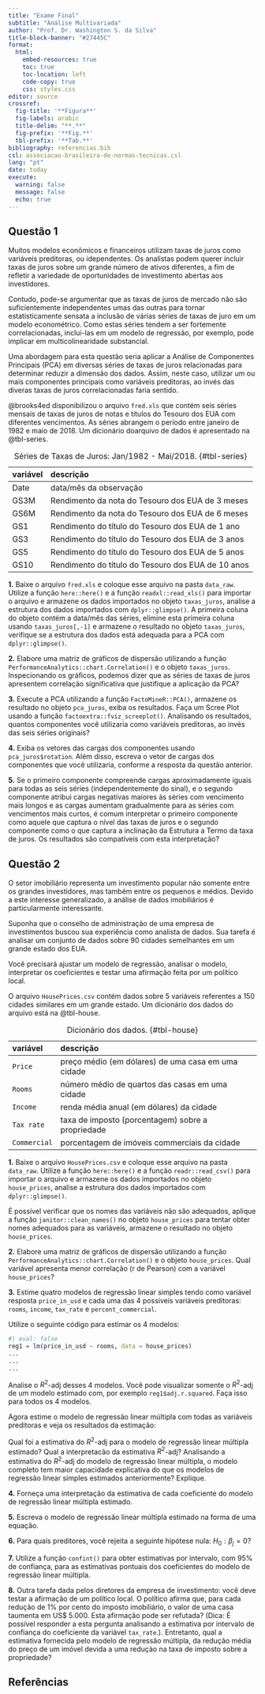 ```yaml
---
title: "Exame Final"
subtitle: "Análise Multivariada"
author: "Prof. Dr. Washington S. da Silva"
title-block-banner: "#27445C"
format:
  html:
    embed-resources: true
    toc: true
    toc-location: left
    code-copy: true
    css: styles.css
editor: source
crossref:
  fig-title: '**Figura**'
  fig-labels: arabic
  title-delim: "**.**"
  fig-prefix: '**Fig.**'
  tbl-prefix: '**Tab.**'
bibliography: referencias.bib
csl: associacao-brasileira-de-normas-tecnicas.csl
lang: "pt"
date: today
execute: 
  warning: false
  message: false
  echo: true
---
```



## Questão 1

Muitos modelos econômicos e financeiros utilizam taxas de juros como variáveis preditoras, ou idependentes. Os analistas podem querer incluir taxas de juros sobre um grande número de ativos diferentes, a fim de refletir a variedade de oportunidades de investimento abertas aos investidores.

Contudo, pode-se argumentar que as taxas de juros de mercado não são suficientemente independentes umas das outras para tornar estatisticamente 
sensata a inclusão de várias séries de taxas de juro em um modelo econométrico. Como estas séries tendem a ser fortemente correlacionadas, incluí-las em um 
modelo de regressão, por exemplo, pode implicar em multicolinearidade 
substancial.

Uma abordagem para esta questão seria aplicar a Análise de Componentes 
Principais (PCA) em diversas séries de taxas de juros relacionadas 
para determinar reduzir a dimensão dos dados. Assim, neste caso, utilizar um ou mais componentes principais como variáveis preditoras, ao invés das diveras 
taxas de juros correlacionadas faria sentido.

@brooks4ed disponibilizou o arquivo `fred.xls` que contém 
seis séries mensais de taxas de juros de notas e títulos do Tesouro dos EUA 
com diferentes vencimentos. As séries abrangem o período entre janeiro de 1982 
e maio de 2018. Um dicionário doarquivo de dados é apresentado na @tbl-series.

| variável | descrição                                          |
| :------- | :------------------------------------------------- |
| Date     | data/mês da observação                             |
| GS3M     | Rendimento da nota do Tesouro dos EUA de 3 meses   |
| GS6M     | Rendimento da nota do Tesouro dos EUA de 6 meses   |
| GS1      | Rendimento do título do Tesouro dos EUA de 1 ano   |
| GS3      | Rendimento do título do Tesouro dos EUA de 3 anos  |
| GS5      | Rendimento do título do Tesouro dos EUA de 5 anos  |
| GS10     | Rendimento do título do Tesouro dos EUA de 10 anos |
: Séries de Taxas de Juros: Jan/1982 - Mai/2018. {#tbl-series}


**1.** Baixe o arquivo `fred.xls` e coloque esse arquivo na pasta 
`data_raw`. Utilize a função `here::here()` e a função 
`readxl::read_xls()` para importar o arquivo e armazene os dados 
importados no objeto `taxas_juros`, analise a estrutura dos 
dados importados com `dplyr::glimpse()`. A primeira coluna 
do objeto contém a data/mês das séries, elimine esta 
primeira coluna usando `taxas_juros[,-1]` e armazene o 
resultado no objeto `taxas_juros`, verifique se a estrutura 
dos dados está adequada para a PCA com `dplyr::glimpse()`.


**2.** Elabore uma matriz de gráficos de dispersão utilizando a função `PerformanceAnalytics::chart.Correlation()` e o objeto `taxas_juros`. Inspecionando os gráficos, podemos dizer que as séries de taxas de juros apresentem correlação significativa que justifique a aplicação da PCA? 


**3.** Execute a PCA utilizando a função `FactoMineR::PCA()`, armazene os 
resultado no objeto `pca_juros`, exiba os resultados. Faça um 
Scree Plot usando a função `factoextra::fviz_screeplot()`. Analisando 
os resultados, quantos componentes você utilizaria como 
variáveis preditoras, ao invés das seis séries originais?


**4.** Exiba os vetores das cargas dos componentes usando `pca_juros$rotation`. 
Além disso, escreva o vetor de cargas dos componentes que você utilizaria, conforme a resposta da questão anterior.


**5.** Se o primeiro componente compreende cargas aproximadamente iguais 
para todas as seis séries (independentemente do sinal), e o segundo componente 
atribui cargas negativas maiores às séries com vencimento mais longos e as 
cargas aumentam gradualmente para as séries com vencimentos mais curtos, é 
comum interpretar o primeiro componente como aquele que captura o nível das 
taxas de juros e o segundo componente como o que captura a inclinação da 
Estrutura a Termo da taxa de juros. Os resultados são compatíveis com esta 
interpretação?



## Questão 2

O setor imobiliário representa um investimento popular não somente entre os 
grandes investidores, mas também entre os pequenos e médios. Devido a este 
interesse generalizado, a análise de dados imobiliários é particularmente 
interessante.

Suponha que o conselho de administração de uma empresa de investimentos 
buscou sua experiência como analista de dados. Sua tarefa é analisar 
um conjunto de dados sobre 90 cidades semelhantes em um grande estado dos 
EUA. 

Você precisará ajustar um modelo de regressão, analisar o modelo, 
interpretar os coeficientes e testar uma afirmação feita por um político 
local. 

O arquivo `HousePrices.csv` contém dados sobre 5 variáveis referentes a 150 
cidades similares em um grande estado. Um dicionário dos dados do 
arquivo está na @tbl-house.

| variável      | descrição                                          |
| :------------ | :------------------------------------------------- |
| `Price`       | preço médio (em dólares) de uma casa em uma cidade |
| `Rooms`       | número médio de quartos das casas em uma cidade    |
| `Income`      | renda média anual (em dólares) da cidade           |
| `Tax rate`    | taxa de imposto (porcentagem) sobre a propriedade  |
| `Commercial`  | porcentagem de imóveis commerciais da cidade       |
: Dicionário dos dados. {#tbl-house}

**1.** Baixe o arquivo `HousePrices.csv` e coloque esse arquivo na pasta 
`data_raw`. Utilize a função `here::here()` e a função 
`readr::read_csv()` para importar o arquivo e armazene os dados 
importados no objeto `house_prices`, analise a estrutura dos 
dados importados com `dplyr::glimpse()`.


É possível verificar que os nomes das variáveis não são adequados, aplique 
a função `janitor::clean_names()` no objeto `house_prices` para tentar 
obter nomes adequados para as variáveis, armazene o resultado no 
objeto `house_prices`. 


**2.** Elabore uma matriz de gráficos de dispersão utilizando a função `PerformanceAnalytics::chart.Correlation()` e o objeto `house_prices`. 
Qual variável apresenta menor correlação (r de Pearson) com a variável 
`house_prices`?


**3.** Estime quatro modelos de regressão linear simples tendo como 
variável resposta `price_in_usd` e cada uma das 4 possíveis 
variáveis preditoras: `rooms`, `income`, `tax_rate` e `percent_commercial`.

Utilize o seguinte código para estimar os 4 modelos:

```r
#| eval: false
reg1 = lm(price_in_usd ~ rooms, data = house_prices) 
...
...
...
```

Analise o $R^2$-adj desses 4 modelos. Você pode visualizar somente 
o $R^2$-adj de um modelo estimado com, por exemplo `reg1$adj.r.squared`. 
Faça isso para todos os 4 modelos.

Agora estime o modelo de regressão linear múltipla com todas as 
variáveis preditoras e veja os resultados da estimação:

Qual foi a estimativa do $R^2$-adj para o modelo de regressão linear 
múltipla estimado? Qual a interpretacão da estimativa $R^2$-adj? 
Analisando a estimativa do $R^2$-adj do modelo de regressão linear múltipla, 
o modelo completo tem maior capacidade explicativa do que os modelos 
de regressão linear simples estimados anteriormente? Explique.


**4.** Forneça uma interpretação da estimativa de cada coeficiente do modelo 
de regressão linear múltipla estimado.


**5.** Escreva o modelo de regressão linear múltipla estimado na forma de 
uma equação.


**6.** Para quais preditores, você rejeita a seguinte hipótese 
nula: $H_0: \beta_j = 0$?


**7.** Utilize a função `confint()` para obter estimativas por intervalo, 
com 95% de confiança, para as estimativas pontuais dos coeficientes do modelo 
de regressão linear múltipla. 


**8.** Outra tarefa dada pelos diretores da empresa de investimento: 
você deve testar a afirmação de um político local. O político afirma que, 
para cada redução de 1% por cento do imposto imobiliário, o valor de uma 
casa taumenta em US\$ 5.000. Esta afirmação pode ser refutada? (Dica: 
É possível responder a esta pergunta analisando a estimativa por intervalo de 
confiança do coeficiente da variável `tax_rate`.). Entretanto, qual 
a estimativa fornecida pelo modelo de regressão múltipla, da redução 
média do preço de um imóvel devida a uma reduçào na taxa de imposto sobre 
a propriedade?



## Referências

::: {#refs}
:::











